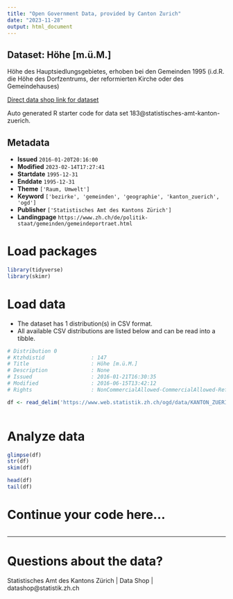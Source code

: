 ```yaml
---
title: "Open Government Data, provided by Canton Zurich"
date: "2023-11-28"
output: html_document
---
```


## Dataset: Höhe [m.ü.M.]

Höhe des Hauptsiedlungsgebietes, erhoben bei den Gemeinden 1995 (i.d.R. die Höhe des Dorfzentrums, der reformierten Kirche oder des Gemeindehauses)

[Direct data shop link for dataset](https://www.zh.ch/de/politik-staat/statistik-daten/datenkatalog.html#/datasets/183@statistisches-amt-kanton-zuerich)

Auto generated R starter code for data set 183@statistisches-amt-kanton-zuerich.

## Metadata

- **Issued** `2016-01-20T20:16:00`
- **Modified** `2023-02-14T17:27:41`
- **Startdate** `1995-12-31`
- **Enddate** `1995-12-31`
- **Theme** `['Raum, Umwelt']`
- **Keyword** `['bezirke', 'gemeinden', 'geographie', 'kanton_zuerich', 'ogd']`
- **Publisher** `['Statistisches Amt des Kantons Zürich']`
- **Landingpage** `https://www.zh.ch/de/politik-staat/gemeinden/gemeindeportraet.html`


# Load packages

```r

library(tidyverse)
library(skimr)

```

# Load data

-   The dataset has 1 distribution(s) in CSV format.
-   All available CSV distributions are listed below and can be read into a tibble.

```r

# Distribution 0
# Ktzhdistid               : 147
# Title                    : Höhe [m.ü.M.]
# Description              : None
# Issued                   : 2016-01-21T16:30:35
# Modified                 : 2016-06-15T13:42:12
# Rights                   : NonCommercialAllowed-CommercialAllowed-ReferenceRequired

df <- read_delim('https://www.web.statistik.zh.ch/ogd/data/KANTON_ZUERICH_43.csv')



```

# Analyze data

```r

glimpse(df)
str(df)
skim(df)

head(df)
tail(df)

```

# Continue your code here...

```r

```

------------------------------------------------------------------------

# Questions about the data?

Statistisches Amt des Kantons Zürich | Data Shop | datashop@statistik.zh.ch
